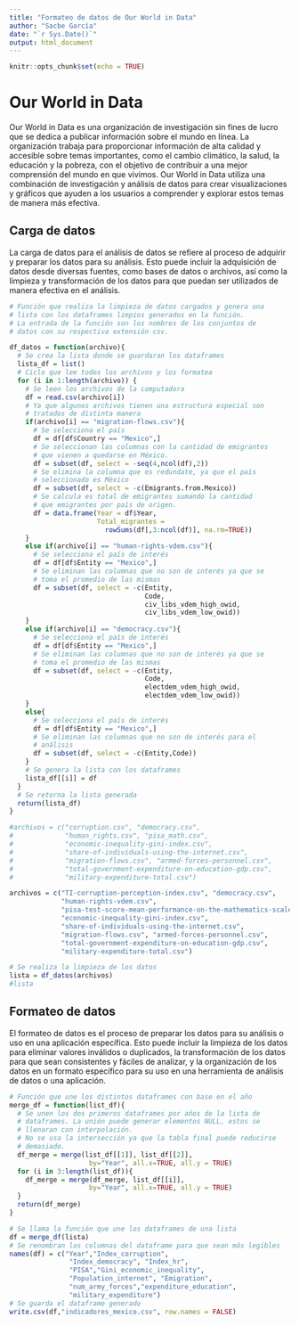 ```yaml
---
title: "Formateo de datos de Our World in Data"
author: "Sacbe García"
date: "`r Sys.Date()`"
output: html_document
---
```


```r
knitr::opts_chunk$set(echo = TRUE)
```

# Our World in Data

Our World in Data es una organización de investigación sin fines de lucro que se dedica a publicar información sobre el mundo en línea. La organización trabaja para proporcionar información de alta calidad y accesible sobre temas importantes, como el cambio climático, la salud, la educación y la pobreza, con el objetivo de contribuir a una mejor comprensión del mundo en que vivimos. Our World in Data utiliza una combinación de investigación y análisis de datos para crear visualizaciones y gráficos que ayuden a los usuarios a comprender y explorar estos temas de manera más efectiva.

## Carga de datos

La carga de datos para el análisis de datos se refiere al proceso de adquirir y preparar los datos para su análisis. Esto puede incluir la adquisición de datos desde diversas fuentes, como bases de datos o archivos, así como la limpieza y transformación de los datos para que puedan ser utilizados de manera efectiva en el análisis.

```r
# Función que realiza la limpieza de datos cargados y genera una 
# lista con los dataframes limpios generados en la función.
# La entrada de la función son los nombres de los conjuntos de
# datos con su respectiva extensión csv.

df_datos = function(archivo){
  # Se crea la lista donde se guardaran los dataframes
  lista_df = list()
  # Ciclo que lee todos los archivos y los formatea
  for (i in 1:length(archivo)) {
    # Se leen los archivos de la computadora
    df = read.csv(archivo[i])
    # Ya que algunos archivos tienen una estructura especial son
    # tratados de distinta manera
    if(archivo[i] == "migration-flows.csv"){
      # Se selecciona el país
      df = df[df$Country == "Mexico",]
      # Se seleccionan las columnas con la cantidad de emigrantes
      # que vienen a quedarse en México.
      df = subset(df, select = -seq(4,ncol(df),2))
      # Se elimina la columna que es redundate, ya que el paìs
      # seleccionado es México
      df = subset(df, select = -c(Emigrants.from.Mexico))
      # Se calcula es total de emigrantes sumando la cantidad
      # que emigrantes por país de origen.
      df = data.frame(Year = df$Year,
                      Total_migrantes =
                        rowSums(df[,3:ncol(df)], na.rm=TRUE))
    }
    else if(archivo[i] == "human-rights-vdem.csv"){
      # Se selecciona el país de interés
      df = df[df$Entity == "Mexico",]
      # Se eliminan las columnas que no son de interés ya que se
      # toma el promedio de las mismas
      df = subset(df, select = -c(Entity,
                                  Code,
                                  civ_libs_vdem_high_owid,
                                  civ_libs_vdem_low_owid))
    }
    else if(archivo[i] == "democracy.csv"){
      # Se selecciona el país de interés
      df = df[df$Entity == "Mexico",]
      # Se eliminan las columnas que no son de interés ya que se
      # toma el promedio de las mismas
      df = subset(df, select = -c(Entity,
                                  Code,
                                  electdem_vdem_high_owid,
                                  electdem_vdem_low_owid))
    }
    else{
      # Se selecciona el país de interés
      df = df[df$Entity == "Mexico",]
      # Se eliminan las columnas que no son de interés para el
      # análisis
      df = subset(df, select = -c(Entity,Code))
    }
    # Se genera la lista con los dataframes
    lista_df[[i]] = df
  }
  # Se retorna la lista generada
  return(lista_df)
}
```

```r

#archivos = c("corruption.csv", "democracy.csv",
#             "human_rights.csv", "pisa_math.csv",
#             "economic-inequality-gini-index.csv",
#             "share-of-individuals-using-the-internet.csv",
#             "migration-flows.csv", "armed-forces-personnel.csv",
#             "total-government-expenditure-on-education-gdp.csv",
#             "military-expenditure-total.csv")

archivos = c("TI-corruption-perception-index.csv", "democracy.csv",
             "human-rights-vdem.csv",
             "pisa-test-score-mean-performance-on-the-mathematics-scale.csv",
             "economic-inequality-gini-index.csv",
             "share-of-individuals-using-the-internet.csv",
             "migration-flows.csv", "armed-forces-personnel.csv",
             "total-government-expenditure-on-education-gdp.csv",
             "military-expenditure-total.csv")

# Se realiza la limpieza de los datos
lista = df_datos(archivos)
#lista
```


## Formateo de datos

El formateo de datos es el proceso de preparar los datos para su análisis o uso en una aplicación específica. Esto puede incluir la limpieza de los datos para eliminar valores inválidos o duplicados, la transformación de los datos para que sean consistentes y fáciles de analizar, y la organización de los datos en un formato específico para su uso en una herramienta de análisis de datos o una aplicación. 

```r
# Función que une los distintos dataframes con base en el año
merge_df = function(list_df){
  # Se unen los dos primeros dataframes por años de la lista de
  # dataframes. La unión puede generar elementos NULL, estos se
  # llenaran con interpolación.
  # No se usa la intersección ya que la tabla final puede reducirse
  # demasiado.
  df_merge = merge(list_df[[1]], list_df[[2]],
                    by="Year", all.x=TRUE, all.y = TRUE)
  for (i in 3:length(list_df)){
    df_merge = merge(df_merge, list_df[[i]],
                    by="Year", all.x=TRUE, all.y = TRUE)
  }
  return(df_merge)
}
```


```r
# Se llama la función que une los dataframes de una lista
df = merge_df(lista)
# Se renombran las columnas del dataframe para que sean más legibles
names(df) = c("Year","Index_corruption",
               "Index_democracy", "Index_hr",
               "PISA","Gini_economic_inequality",
               "Population_internet", "Emigration",
               "num_army_forces","expenditure_education",
               "military_expenditure")
# Se guarda el dataframe generado
write.csv(df,"indicadores_mexico.csv", row.names = FALSE)
```


